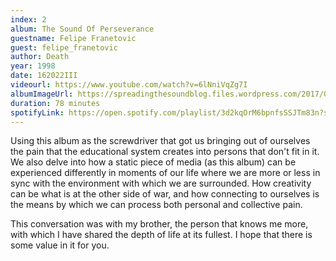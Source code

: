 ```yaml
---
index: 2
album: The Sound Of Perseverance
guestname: Felipe Franetovic
guest: felipe_franetovic
author: Death
year: 1998
date: 162022III
videourl: https://www.youtube.com/watch?v=6lNniVqZg7I
albumImageUrl: https://spreadingthesoundblog.files.wordpress.com/2017/07/the-sound-of-perseverance-cover.jpg
duration: 78 minutes
spotifyLink: https://open.spotify.com/playlist/3d2kqOrM6bpnfsSSJTm83n?si=ea8cfe9bde774831
---
```


Using this album as the screwdriver that got us bringing out of ourselves the pain that the educational system creates into persons that don't fit in it. We also delve into how a static piece of media (as this album) can be experienced differently in moments of our life where we are more or less in sync with the environment with which we are surrounded. How creativity can be what is at the other side of war, and how connecting to ourselves is the means by which we can process both personal and collective pain.

This conversation was with my brother, the person that knows me more, with which I have shared the depth of life at its fullest. I hope that there is some value in it for you.
